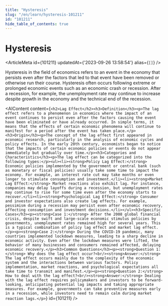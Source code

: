 ```yaml
---
title: "Hysteresis"
slug: "/en/learn/hysteresis-101211"
id: "101211"
hide_table_of_contents: true
---
```



# Hysteresis

<ArticleMeta id={101211} updatedAt={'2023-09-26 13:58:54'} alias={`[]`} />
<div className='border-solid border-b border-t-0 my-4 border-[var(--ifm-color-gray-300)]' />

Hysteresis in the field of economics refers to an event in the economy that persists even after the factors that led to that event have been removed or otherwise run their course. Hysteresis often occurs following extreme or prolonged economic events such as an economic crash or recession. After a recession, for example, the unemployment rate may continue to increase despite growth in the economy and the technical end of the recession.

<AIContent content={`<h2>Lag Effect</h2><h3>Definition</h3><p>The lag effect refers to a phenomenon in economics where the impact of an event continues to persist even after the factors causing the event have been eliminated or have already occurred. In simple terms, it means that the effects of certain economic phenomena will continue to manifest for a period after the event has taken place.</p><h3>Origin</h3><p>The concept of the lag effect first appeared in economic research, particularly in the analysis of economic cycles and policy effects. In the early 20th century, economists began to notice that the impacts of certain economic policies or events do not appear immediately but gradually over time.</p><h3>Categories and Characteristics</h3><p>The lag effect can be categorized into the following types:</p><ul><li><strong>Policy Lag Effect:</strong> Economic policies implemented by the government or central bank (such as monetary or fiscal policies) usually take some time to impact the economy. For example, an interest rate cut may take months or even longer to stimulate consumption and investment.</li><li><strong>Market Lag Effect:</strong> Market reactions also exhibit lag. For instance, companies may delay layoffs during a recession, but unemployment rates may continue to rise for some time even after the economy starts to recover.</li><li><strong>Psychological Lag Effect:</strong> Consumer and investor expectations also create lag effects. For example, pessimism during a recession may persist even after economic recovery, affecting consumption and investment decisions.</li></ul><h3>Specific Cases</h3><p><strong>Case 1:</strong> After the 2008 global financial crisis, despite swift and large-scale economic stimulus policies by governments, unemployment rates remained high for several years. This is a typical combination of policy lag effect and market lag effect.</p><p><strong>Case 2:</strong> During the COVID-19 pandemic, many countries implemented lockdown measures, leading to a sharp decline in economic activity. Even after the lockdown measures were lifted, the behavior of many businesses and consumers remained affected, delaying economic recovery.</p><h3>Common Questions</h3><p><strong>Question 1:</strong> Why does the lag effect occur?<br/><strong>Answer:</strong> The lag effect occurs mainly due to the complexity of the economic system and the interactions between various factors. Policy implementation, market reactions, and psychological expectations all take time to transmit and manifest.</p><p><strong>Question 2:</strong> How to deal with the lag effect?<br/><strong>Answer:</strong> Dealing with the lag effect requires policymakers and investors to be forward-looking, anticipating potential lag impacts and taking appropriate measures. For example, governments can take preventive measures early in a recession, while investors need to remain calm during market reaction lags.</p>`} id={101211} />
